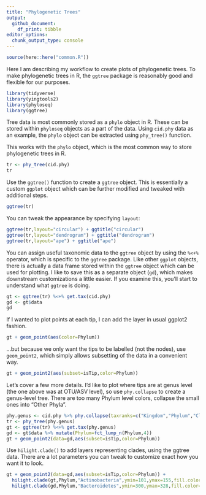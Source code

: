 ```yaml
---
title: "Phylogenetic Trees"
output:
  github_document:
    df_print: tibble
editor_options: 
  chunk_output_type: console
---
```


```r
source(here::here("common.R"))
```

Here I am describing my workflow to create plots of phylogenetic trees. To make phylogenetic trees in R, the `ggtree` package is reasonably good and flexible for our purposes.
```r
library(tidyverse)
library(yingtools2)
library(phyloseq)
library(ggtree)
```


Tree data is most commonly stored as a `phylo` object in R. These can be stored within `phyloseq` objects as a part of the data. 
Using `cid.phy` data as an example, the `phylo` object can be extracted using `phy_tree()` function.  

This works with the `phylo` object, which is the most common way to store phylogenetic trees in R.

```r
tr <- phy_tree(cid.phy)
tr
```

Use the `ggtree()` function to create a `ggtree` object. This is essentially a custom `ggplot` object which can be further modified and tweaked with additional steps.
```r
ggtree(tr)
```

You can tweak the appearance by specifying `layout`:
```r
ggtree(tr,layout="circular") + ggtitle("circular")
ggtree(tr,layout="dendrogram") + ggtitle("dendrogram")
ggtree(tr,layout="ape") + ggtitle("ape")
```

You can assign useful taxonomic data to the `ggtree` object by using the `%<+%` operator, which is specific to the `ggtree` package. 
Like other `ggplot` objects, there is actually a data frame stored within the `ggtree` object which can be used for plotting. 
I like to save this as a separate object (`gd`), which makes downstream customizations a little easier. If you examine this, you'll start to understand what `ggtree` is doing.
```r
gt <- ggtree(tr) %<+% get.tax(cid.phy)
gd <- gt$data
gd
```

If I wanted to plot points at each tip, I can add the layer in usual ggplot2 fashion. 
```r
gt + geom_point(aes(color=Phylum))
```

...but because we only want the tips to be labelled (not the nodes), use `geom_point2`, which simply allows subsetting of the data in a convenient way. 
```r
gt + geom_point2(aes(subset=isTip,color=Phylum))
```

Let's cover a few more details. 
I'd like to plot where tips are at genus level (the one above was at OTU/ASV level), so use `phy.collapse` to create a genus-level tree. 
There are too many Phylum level colors, collapse the small ones into "Other Phyla".
```r
phy.genus <- cid.phy %>% phy.collapse(taxranks=c("Kingdom","Phylum","Class","Order","Family","Genus"))
tr <- phy_tree(phy.genus)
gt <- ggtree(tr) %<+% get.tax(phy.genus)
gd <- gt$data %>% mutate(Phylum=fct_lump_n(Phylum,4))
gt + geom_point2(data=gd,aes(subset=isTip,color=Phylum))
```

Use `hilight.clade()` to add layers representing clades, using the ggtree data. There are a lot parameters you can tweak to customize exact how you want it to look.
```r
gt + geom_point2(data=gd,aes(subset=isTip,color=Phylum)) +
  hilight.clade(gt,Phylum,"Actinobacteria",ymin=101,ymax=155,fill.color="purple",alpha=0.1) +
  hilight.clade(gd,Phylum,"Bacteroidetes",ymin=300,ymax=328,fill.color="light blue",alpha=0.3)
```




